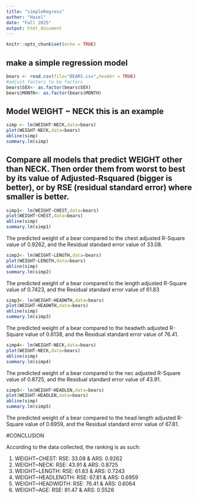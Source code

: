 ```yaml
---
title: "simpleRegress"
author: "Hazel"
date: "Fall 2025"
output: html_document
---
```


```r
knitr::opts_chunk$set(echo = TRUE)
```

## make a simple regression model

```r
bears <- read.csv(file="BEARS.csv",header = TRUE)
#adjust factors to be factors
bears$SEX<- as.factor(bears$SEX)
bears$MONTH<- as.factor(bears$MONTH)
```

## Model WEIGHT ~ NECK  this is an example  

```r
simp <- lm(WEIGHT~NECK,data=bears)
plot(WEIGHT~NECK,data=bears)
abline(simp)
summary.lm(simp)
```


## Compare all models that predict WEIGHT other than NECK. Then order them from worst to best by its value of Adjusted-Rsquared (bigger is better), or by RSE (residual standard error) where smaller is better. 





```r
simp1<- lm(WEIGHT~CHEST,data=bears)
plot(WEIGHT~CHEST,data=bears)
abline(simp)
summary.lm(simp1)
```


The predicted weight of a bear compared to the chest adjusted R-Square value of 0.9262, and the Residual standard error value of 33.08.



```r
simp2<- lm(WEIGHT~LENGTH,data=bears)
plot(WEIGHT~LENGTH,data=bears)
abline(simp)
summary.lm(simp2)
```


The predicted weight of a bear compared to the length adjusted R-Square value of 0.7423, and the Residual standard error value of 61.83





```r
simp3<- lm(WEIGHT~HEADWTH,data=bears)
plot(WEIGHT~HEADWTH,data=bears)
abline(simp)
summary.lm(simp3)
```


The predicted weight of a bear compared to the headwth adjusted R-Square value of 0.6138, and the Residual standard error value of 76.41.



```r
simp4<- lm(WEIGHT~NECK,data=bears)
plot(WEIGHT~NECK,data=bears)
abline(simp)
summary.lm(simp4)
```
The predicted weight of a bear compared to the nec adjusted R-Square value of 0.8725, and the Residual standard error value of 43.91.




```r
simp5<- lm(WEIGHT~HEADLEN,data=bears)
plot(WEIGHT~HEADLEN,data=bears)
abline(simp)
summary.lm(simp5)
```
The predicted weight of a bear compared to the head length adjusted R-Square value of 0.6959, and the Residual standard error value of 67.81.



#CONCLUSION


According to the data collected, the ranking is as such:


1. WEIGHT~CHEST: RSE: 33.08 & ARS: 0.9262
2. WEIGHT~NECK: RSE: 43.91 & ARS: 0.8725
3. WEIGHT~LENGTH: RSE: 61.83 & ARS: 0.7243
4. WEIGHT~HEADLENGTH: RSE: 67.81 & ARS: 0.6959
5. WEIGHT~HEADWIDTH: RSE: 76.41 & ARS: 0.6064
6. WEIGHT~AGE: RSE:  81.47 & ARS: 0.5526



